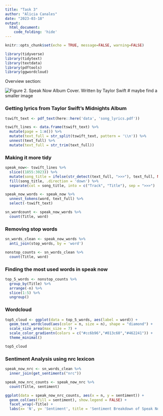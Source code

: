 ```yaml
---
title: "Task 3"
author: "Alicia Canales"
date: "2023-03-18"
output: 
  html_document:
    code_folding: 'hide'
---
```


```r
knitr::opts_chunk$set(echo = TRUE, message=FALSE, warning=FALSE)
```

```r
library(tidyverse)
library(tidytext)
library(textdata)
library(pdftools)
library(ggwordcloud)
```

Overview section:


![Figure 2. Speak Now Album Cover. Written by Taylor Swift](https://m.media-amazon.com/images/W/IMAGERENDERING_521856-T1/images/I/71+q4wh2+YL._UF1000,1000_QL80_.jpg) # maybe find a smaller image

### Getting lyrics from Taylor Swift's Midnights Album 
```r
tswift_text <- pdf_text(here::here('data', 'song_lyrics.pdf'))

tswift_lines <- data.frame(tswift_text) %>% 
  mutate(page = 1:n()) %>%
  mutate(text_full = str_split(tswift_text, pattern = '\\n')) %>% 
  unnest(text_full) %>% 
  mutate(text_full = str_trim(text_full)) 

```

### Making it more tidy
```r
speak_now<- tswift_lines %>% 
  slice((1855:3023)) %>% 
  mutate(song_title = ifelse(str_detect(text_full, ">>>"), text_full, NA)) %>% 
  fill(song_title, .direction = 'down') %>% 
  separate(col = song_title, into = c("Track", "Title"), sep = ">>>")

speak_now_words <- speak_now %>% 
  unnest_tokens(word, text_full) %>% 
  select(-tswift_text)

sn_wordcount <- speak_now_words %>% 
  count(Title, word)
```

### Removing stop words
```r
sn_words_clean <- speak_now_words %>% 
  anti_join(stop_words, by = 'word')

nonstop_counts <- sn_words_clean %>% 
  count(Title, word)

```

### Finding the most used words in speak now
```r
top_5_words <- nonstop_counts %>% 
  group_by(Title) %>% 
  arrange(-n) %>% 
  slice(1:5) %>%
  ungroup()
```

### Wordcloud
```r
top5_cloud <- ggplot(data = top_5_words, aes(label = word)) +
  geom_text_wordcloud(aes(color = n, size = n), shape = "diamond") +
  scale_size_area(max_size = 7) +
  scale_color_gradientn(colors = c("#cc6b96","#813c60","#462241")) +
  theme_minimal()

top5_cloud
```

### Sentiment Analysis using nrc lexicon
```r
speak_now_nrc <- sn_words_clean %>% 
  inner_join(get_sentiments("nrc"))

speak_now_nrc_counts <- speak_now_nrc %>% 
  count(Title, sentiment)

ggplot(data = speak_now_nrc_counts, aes(x = n, y = sentiment)) +
  geom_col(aes(fill = sentiment), show.legend = FALSE) +
  facet_wrap(~Title) +
  labs(x= 'N', y= 'Sentiment', title = 'Sentiment Breakdown of Speak Now by Taylor Swift')
```








